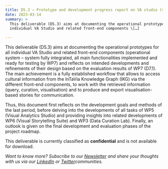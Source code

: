 ```yaml
---
title: D5.3 – Prototype and development progress report on VA studio (v.2)
date: 2023-03-14
summary: >
  This deliverable (D5.3) aims at documenting the operational prototypes for all
  individual VA Studio and related front-end components \[…]

---
```

This deliverable (D5.3) aims at documenting the operational prototypes for all individual VA Studio and related front-end components (operational system – system fully integrated, all main functionalities implemented and ready for testing by WP7) and reflects on intended developments and refinements of their design based on the evaluation results of WP7 (D7.1). The main achievement is a fully established workflow that allows to access cultural information from the InTaVia Knowledge Graph (IKG) via the different front-end components, to work with the retrieved information (query, curation, visualisation) and to produce and export visualisation-based stories for communication.

Thus, this document first reflects on the development goals and methods of the last period, before delving into the developments of all tasks of WP5 (Visual Analytics Studio) and providing insights into related developments of WP6 (Visual Storytelling Suite) and WP3 (Data Curation Lab). Finally, an outlook is given on the final development and evaluation phases of the project roadmap.

This deliverable is currently classified as **confidential** and is not available for download.

*Want to know more? Subscribe to our [Newsletter](https://intavia.eu/subscribe/) and share your thoughts with us via our [LinkedIn](https://www.linkedin.com/company/project-intavia) or [Twitter](https://twitter.com/projectintavia)communities.*

